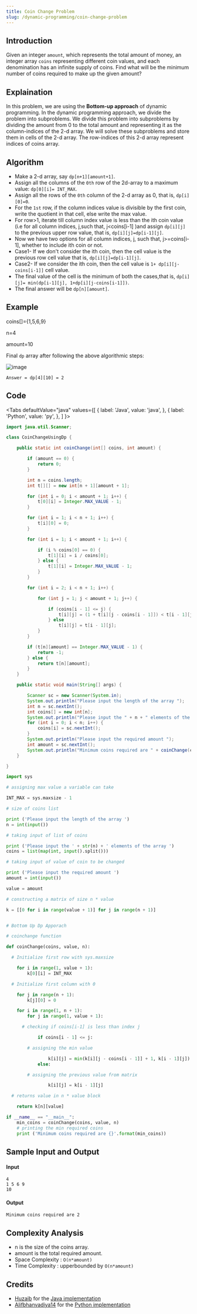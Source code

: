 ```yaml
---
title: Coin Change Problem
slug: /dynamic-programming/coin-change-problem
---
```


## Introduction

Given an integer `amount`, which represents the total amount of money, an integer array `coins` representing different coin values, and each denomination has an infinite supply of coins. Find what will be the minimum number of coins required to make up the given amount?

## Explaination

In this problem, we are using the **Bottom-up approach** of dynamic programming. In the dynamic programming approach, we divide the problem into subproblems. We divide this problem into subproblems by dividing the amount from 0 to the total amount and representing it as the column-indices of the 2-d array. We will solve these subproblems and store them in cells of the 2-d array. The row-indices of this 2-d array represent indices of coins array.

## Algorithm

- Make a 2-d array, say `dp[n+1][amount+1]`.
- Assign all the columns of the `0th` row of the 2d-array to a maximum value: `dp[0][i]= INT_MAX`.
- Assign all the rows of the `0th` column of the 2-d array as 0, that is, `dp[i][0]=0`.
- For the `1st` row, if the column indices value is divisible by the first coin, write the quotient in that cell, else write the max value.
- For row>1, iterate till column index value is less than the ith coin value (i.e for all column indices, j,such that, j<coins[i-1] )and assign `dp[i][j]` to the previous upper row value, that is, `dp[i][j]=dp[i-1][j]`.
- Now we have two options for all column indices, j, such that, j>=coins[i-1], whether to include ith coin or not.
- Case1- If we don't consider the ith coin, then the cell value is the previous row cell value that is, `dp[i][j]=dp[i-1][j]`.
- Case2- If we consider the ith coin, then the cell value is `1+ dp[i][j-coins[i-1]]` cell value.
- The final value of the cell is the minimum of both the cases,that is, `dp[i][j]= min(dp[i-1][j], 1+dp[i][j-coins[i-1]])`.
- The final answer will be `dp[n][amount]`.

## Example

coins[]={1,5,6,9}

n=4

amount=10

Final `dp` array after following the above algorithmic steps:

![image](https://user-images.githubusercontent.com/64724041/117053094-2bd2b300-ad36-11eb-87a6-ef2f6397440e.png)

`Answer = dp[4][10] = 2`

## Code


<Tabs
  defaultValue="java"
  values={[
    { label: 'Java', value: 'java', },
    { label: 'Python', value: 'py', },
  ]
}>

<TabItem value="java">

```java
import java.util.Scanner;

class CoinChangeUsingDp {

    public static int coinChange(int[] coins, int amount) {

        if (amount == 0) {
            return 0;
        }

        int n = coins.length;
        int t[][] = new int[n + 1][amount + 1];

        for (int i = 0; i < amount + 1; i++) {
            t[0][i] = Integer.MAX_VALUE - 1;
        }

        for (int i = 1; i < n + 1; i++) {
            t[i][0] = 0;
        }

        for (int i = 1; i < amount + 1; i++) {

            if (i % coins[0] == 0) {
                t[1][i] = i / coins[0];
            } else {
                t[1][i] = Integer.MAX_VALUE - 1;
            }
        }

        for (int i = 2; i < n + 1; i++) {

            for (int j = 1; j < amount + 1; j++) {

                if (coins[i - 1] <= j) {
                    t[i][j] = (1 + t[i][j - coins[i - 1]]) < t[i - 1][j] ? (1 + t[i][j - coins[i - 1]]) : t[i - 1][j];
                } else
                    t[i][j] = t[i - 1][j];
            }
        }

        if (t[n][amount] == Integer.MAX_VALUE - 1) {
            return -1;
        } else {
            return t[n][amount];
        }
    }

    public static void main(String[] args) {

        Scanner sc = new Scanner(System.in);
        System.out.println("Please input the length of the array ");
        int n = sc.nextInt();
        int coins[] = new int[n];
        System.out.println("Please input the " + n + " elements of the array ");
        for (int i = 0; i < n; i++) {
            coins[i] = sc.nextInt();
        }
        System.out.println("Please input the required amount ");
        int amount = sc.nextInt();
        System.out.println("Minimum coins required are " + coinChange(coins, amount));
    }

}
```

</TabItem>

<TabItem value="py">

```python
import sys

# assigning max value a variable can take

INT_MAX = sys.maxsize - 1

# size of coins list

print ('Please input the length of the array ')
n = int(input())

# taking input of list of coins

print ('Please input the ' + str(n) + ' elements of the array ')
coins = list(map(int, input().split()))

# taking input of value of coin to be changed

print ('Please input the required amount ')
amount = int(input())

value = amount

# constructing a matrix of size n * value

k = [[0 for i in range(value + 1)] for j in range(n + 1)]


# Bottom Up Dp Apporach

# coinchange function

def coinChange(coins, value, n):

  # Initialize first row with sys.maxsize

    for i in range(1, value + 1):
        k[0][i] = INT_MAX

  # Initialize first column with 0

    for j in range(n + 1):
        k[j][0] = 0

    for i in range(1, n + 1):
        for j in range(1, value + 1):

      # checking if coins[i-1] is less than index j

            if coins[i - 1] <= j:

        # assigning the min value

                k[i][j] = min(k[i][j - coins[i - 1]] + 1, k[i - 1][j])
            else:

        # assigning the previous value from matrix

                k[i][j] = k[i - 1][j]

  # returns value in n * value block

    return k[n][value]

if __name__ == "__main__":
    min_coins = coinChange(coins, value, n)
    # printing the min required coins
    print ('Minimum coins required are {}'.format(min_coins))

```

</TabItem>

</Tabs>

## Sample Input and Output

#### Input

```
4
1 5 6 9
10
```

#### Output

```
Minimum coins required are 2
```

## Complexity Analysis

- n is the size of the coins array.
- amount is the total required amount.
- Space Complexity : `O(n*amount)`
- Time Complexity : upperbounded by `O(n*amount)`

## Credits

- [Huzaib](https://github.com/Huzaib) for the [Java implementation](https://github.com/TesseractCoding/NeoAlgo/blob/master/Java/dp/CoinChangeUsingDp.java)
- [Alifbhanvadiya14](https://github.com/Alifbhanvadiya14) for the [Python implementation](https://github.com/TesseractCoding/NeoAlgo/blob/master/Python/dp/CoinChange.py)
